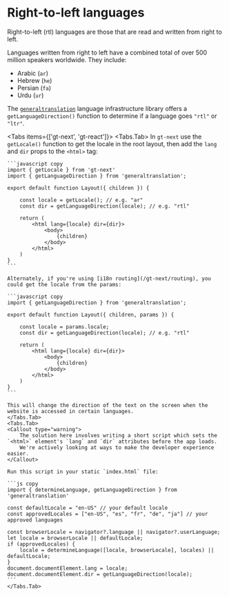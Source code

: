 
# Right-to-left languages

Right-to-left (rtl) languages are those that are read and written from right to left.

Languages written from right to left have a combined total of over 500 million speakers worldwide. They include:

- Arabic (`ar`)
- Hebrew (`he`)
- Persian (`fa`)
- Urdu (`ur`)

The [`generaltranslation`](https://www.npmjs.com/package/generaltranslation) language infrastructure library 
offers a `getLanguageDirection()` function to determine if a language goes `"rtl"` or `"ltr"`.

<Tabs items={['gt-next', 'gt-react']}>
    <Tabs.Tab>
    In `gt-next` use the `getLocale()` function to get the locale in the root layout, then add the `lang` and `dir` props to the `<html>` tag:

    ```javascript copy
    import { getLocale } from 'gt-next'
    import { getLanguageDirection } from 'generaltranslation';

    export default function Layout({ children }) {
        
        const locale = getLocale(); // e.g. "ar"
        const dir = getLanguageDirection(locale); // e.g. "rtl"

        return (
            <html lang={locale} dir={dir}>
                <body> 
                    {children}
                </body>
            </html>
        )
    }
    ```
    
    Alternately, if you're using [i18n routing](/gt-next/routing), you could get the locale from the params:
    
    ```javascript copy
    import { getLanguageDirection } from 'generaltranslation';

    export default function Layout({ children, params }) {
        
        const locale = params.locale;
        const dir = getLanguageDirection(locale); // e.g. "rtl"

        return (
            <html lang={locale} dir={dir}>
                <body> 
                    {children}
                </body>
            </html>
        )
    }
    ```

    This will change the direction of the text on the screen when the website is accessed in certain languages.
    </Tabs.Tab>
    <Tabs.Tab> 
    <Callout type="warning">
        The solution here involves writing a short script which sets the `<html>` element's `lang` and `dir` attributes before the app loads. 
        We're actively looking at ways to make the developer experience easier.
    </Callout>

    Run this script in your static `index.html` file:

    ```js copy
    import { determineLanguage, getLanguageDirection } from 'generaltranslation'

    const defaultLocale = "en-US" // your default locale
    const approvedLocales = ["en-US", "es", "fr", "de", "ja"] // your approved languages

    const browserLocale = navigator?.language || navigator?.userLanguage;
    let locale = browserLocale || defaultLocale;
    if (approvedLocales) {
        locale = determineLanguage([locale, browserLocale], locales) || defaultLocale;
    }
    document.documentElement.lang = locale;
    document.documentElement.dir = getLanguageDirection(locale);
    ```
    </Tabs.Tab>
</Tabs>